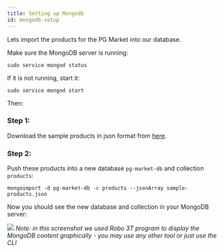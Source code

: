 ```yaml
---
title: Setting up Mongodb
id: mongodb-setup
---
```


Lets import the products for the PG Market into our database.

Make sure the MongoDB server is running:

```shell
sudo service mongod status
```

If it is not running, start it:

```shell
sudo service mongod start
```

Then:

### Step 1:
Download the sample products in json format from [here](files/sample-products.json). 

### Step 2:
Push these products into a new database `pg-market-db` and collection `products`:

```
mongoimport -d pg-market-db -c products --jsonArray sample-products.json
```

Now you should see the new database and collection in your MongoDB server:

![](img/robo3t.png)
*Note: in this screenshot we used Robo 3T program to display the MongoDB content graphically - you may use any other tool or just use the CLI*


